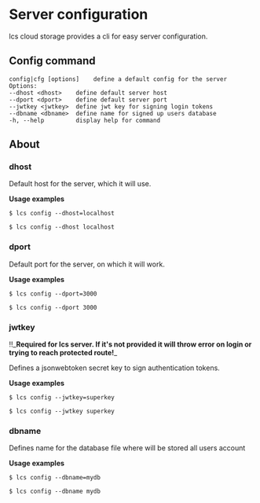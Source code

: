 # Server configuration

lcs cloud storage provides a cli for easy server configuration.

## Config command

```shell
config|cfg [options]    define a default config for the server
Options:
--dhost <dhost>    define default server host
--dport <dport>    define default server port
--jwtkey <jwtkey>  define jwt key for signing login tokens
--dbname <dbname>  define name for signed up users database
-h, --help         display help for command
```

## About

### dhost

Default host for the server, which it will use.

**Usage examples**

```shell
$ lcs config --dhost=localhost
```

```shell
$ lcs config --dhost localhost
```

### dport

Default port for the server, on which it will work.

**Usage examples**

```shell
$ lcs config --dport=3000
```

```shell
$ lcs config --dport 3000
```

### jwtkey

‼️_**Required for lcs server. If it's not provided it will throw error on login or trying to reach protected route!**_

Defines a jsonwebtoken secret key to sign authentication tokens.

**Usage examples**

```shell
$ lcs config --jwtkey=superkey
```

```shell
$ lcs config --jwtkey superkey
```

### dbname

Defines name for the database file where will be stored all users account

**Usage examples**

```shell
$ lcs config --dbname=mydb
```

```shell
$ lcs config --dbname mydb
```
